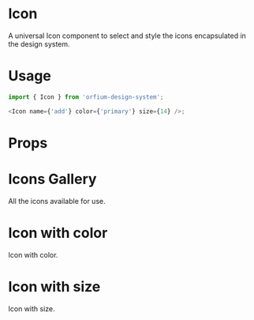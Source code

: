
<Meta title="Design System|Icon" component={Icon} />

# Icon

A universal Icon component to select and style the icons encapsulated in the design system.

# Usage

```js
import { Icon } from 'orfium-design-system';

<Icon name={'add'} color={'primary'} size={14} />;
```

# Props

<Props of={Icon} />

# Icons Gallery

All the icons available for use.

<Preview>
  <Story name="Icons Gallery">
    <Stack>
        <PresentComponent name={'add'}>
            <Icon name={'add'} />
        </PresentComponent>
        <PresentComponent name={'fatArrowDown'}>
            <Icon name={'fatArrowDown'} />
        </PresentComponent>
        <PresentComponent name={'arrowDown'}>
            <Icon name={'arrowDown'} />
        </PresentComponent>
        <PresentComponent name={'check'}>
            <Icon name={'check'} />
        </PresentComponent>
        <PresentComponent name={'minus'}>
            <Icon name={'minus'} />
        </PresentComponent>
        <PresentComponent name={'arrowLeft'}>
            <Icon name={'arrowLeft'} />
        </PresentComponent>
        <PresentComponent name={'arrowRight'}>
            <Icon name={'arrowRight'} />
        </PresentComponent>
        <PresentComponent name={'arrowToRight'}>
            <Icon name={'arrowToRight'} />
        </PresentComponent>
        <PresentComponent name={'arrowToLeft'}>
            <Icon name={'arrowToLeft'} />
        </PresentComponent>
        <PresentComponent name={'ancient'}>
            <Icon name={'ancient'} />
        </PresentComponent>
        <PresentComponent name={'expenses'}>
            <Icon name={'expenses'} />
        </PresentComponent>
        <PresentComponent name={'financialChart'}>
            <Icon name={'financialChart'} />
        </PresentComponent>
        <PresentComponent name={'globalItem'}>
            <Icon name={'globalItem'} />
        </PresentComponent>
        <PresentComponent name={'income'}>
            <Icon name={'income'} />
        </PresentComponent>
        <PresentComponent name={'linked'}>
            <Icon name={'linked'} />
        </PresentComponent>
        <PresentComponent name={'musicNote'}>
            <Icon name={'musicNote'} />
        </PresentComponent>
        <PresentComponent name={'percentage'}>
            <Icon name={'percentage'} />
        </PresentComponent>
        <PresentComponent name={'restore'}>
            <Icon name={'restore'} />
        </PresentComponent>
        <PresentComponent name={'searchMusic'}>
            <Icon name={'searchMusic'} />
        </PresentComponent>
        <PresentComponent name={'searchThunder'}>
            <Icon name={'searchThunder'} />
        </PresentComponent>
        <PresentComponent name={'stamp'}>
            <Icon name={'stamp'} />
        </PresentComponent>
        <PresentComponent name={'thunder'}>
            <Icon name={'thunder'} />
        </PresentComponent>
        <PresentComponent name={'timeOut'}>
            <Icon name={'timeOut'} />
        </PresentComponent>
        <PresentComponent name={'training'}>
            <Icon name={'training'} />
        </PresentComponent>
        <PresentComponent name={'trophy'}>
            <Icon name={'trophy'} />
        </PresentComponent>
        <PresentComponent name={'user'}>
            <Icon name={'user'} />
        </PresentComponent>
        <PresentComponent name={'youtube'}>
            <Icon name={'youtube'} />
        </PresentComponent>
        <PresentComponent name={'ticTacToeArrow'}>
            <Icon name={'ticTacToeArrow'} />
        </PresentComponent>
        <PresentComponent name={'hourglass'}>
            <Icon name={'hourglass'} />
        </PresentComponent>
        <PresentComponent name={'checkedList'}>
            <Icon name={'checkedList'} />
        </PresentComponent>
        <PresentComponent name={'HourglassIcon'}>
            <Icon name={'HourglassIcon'} />
        </PresentComponent>
        <PresentComponent name={'TicTacToeArrowIcon'}>
            <Icon name={'TicTacToeArrowIcon'} />
        </PresentComponent>
        <PresentComponent name={'DotsVerticalIcon'}>
            <Icon name={'DotsVerticalIcon'} />
        </PresentComponent>
        <PresentComponent name={'calendarEmpty'}>
            <Icon name={'calendarEmpty'} />
        </PresentComponent>
    </Stack>
  </Story>
</Preview>

# Icon with color

Icon with color.

<Preview>
  <Story name="Icon with color">
    <Stack>
       <PresentComponent name={'primary'}>
        <Icon name={'add'} color={'primary'} />
       </PresentComponent>
       <PresentComponent name={'secondary'}>
         <Icon name={'add'} color={'secondary'} />
       </PresentComponent>
       <PresentComponent name={'success'}>
         <Icon name={'add'} color={'success'} />
       </PresentComponent>
       <PresentComponent name={'error'}>
         <Icon name={'add'} color={'error'} />
       </PresentComponent>
       <PresentComponent name={'info'}>
         <Icon name={'add'} color={'info'} />
       </PresentComponent>
       <PresentComponent name={'warning'}>
         <Icon name={'add'} color={'warning'} />
       </PresentComponent>
       <PresentComponent name={'branded1'}>
         <Icon name={'add'} color={'branded1'} />
       </PresentComponent>
       <PresentComponent name={'branded2'}>
         <Icon name={'add'} color={'branded2'} />
       </PresentComponent>
    </Stack>
  </Story>
</Preview>


# Icon with size

Icon with size.

<Preview>
  <Story name="Icon with size">
    <Stack>
       <PresentComponent name={'default'}>
         <Icon name={'add'} />
       </PresentComponent>
       <PresentComponent name={'20'}>
         <Icon name={'add'} size={20} />
       </PresentComponent>
       <PresentComponent name={'46'}>
         <Icon name={'add'} size={46} />
       </PresentComponent>
    </Stack>
  </Story>
</Preview>
